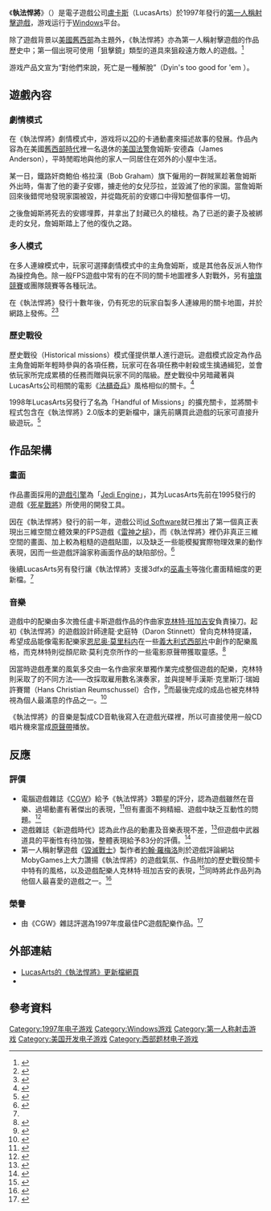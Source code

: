 {{NoteTA
| G1=Games
| G2=IT
| 1=zh-tw:法櫃奇兵; zh-hk:奪寶奇兵; zh-cn:夺宝奇兵; zh-sg:夺宝奇兵
| 2=zh-tw:顏尼歐·莫利克奈; zh-hk:安尼奧·摩利哥; zh-cn:恩尼奥·莫里科内; zh-sg:恩尼奥·莫里科内
}}
{{Infobox VG
| title = 執法悍將
| image = File:Outlaws(1997GameCover).jpg
| caption = 由[[松崗科技|松崗科技]]代理的台灣繁體中文版遊戲盒封面
| english = Outlaws
| genre = [[第一人稱射擊遊戲|第一人稱射擊]]（FPS）
| platform = [[Windows|Windows]]
| developer = [[LucasArts|LucasArts]]
| publisher = {{vgrelease|NA|LucasArts|TW|[[松崗科技|松崗科技]]}}
| designer = Daron Stinnett<br />Stephen R. Shaw
| programmer = Aaron Giles<br />Daron Steonnett<br />Richard Fife<br />Stephen Ash<br />Stephen R. Shaw
| composer = [[克林特·班加吉安|克林特·班加吉安]]
| engine = [[Jedi_Engine|Jedi Engine]]
| modes = [[單人電子遊戲|單人]]、[[線上遊戲|線上]]
| released ={{vgrelease|NA|1997年3月|EU|1997年|TW|1997年}}
}}
《'''執法悍將'''》（{{lang-en|''Outlaws''}}）是電子遊戲公司[[盧卡斯_(遊戲公司)|盧卡斯]]（LucasArts）於1997年發行的[[第一人稱射擊遊戲|第一人稱射擊遊戲]]，游戏运行于[[Windows|Windows]]平台。

除了遊戲背景以[[美國舊西部|美國舊西部]]為主題外，《執法悍將》亦為第一人稱射擊遊戲的作品歷史中；第一個出現可使用「狙擊鏡」類型的道具來狙殺遠方敵人的遊戲。<ref>{{Cite web |url=http://www.gamesradar.com/gamings-most-important-evolutions/?page=6 |title=Gaming's most important evolutions |trans_title=電子遊戲歷史的重要突破 |work=Gamesradar |author=Gamesradar US. |language=en |date=2010-12-08 |accessdate=2012-07-20 |quote=…the first true sniper rifle appeared in LucasArts’ Outlaws, one of the first FPS Westerns ever released. |archive-date=2016-02-07 |archive-url=https://web.archive.org/web/20160207091426/http://www.gamesradar.com/gamings-most-important-evolutions/?page=6 |dead-url=no }}</ref>

游戏产品文宣为“對他們來說，死亡是一種解脫”（Dyin's too good for 'em ）。

== 遊戲內容 ==

=== 劇情模式 ===

在《執法悍將》劇情模式中，游戏将以[[二维计算机图形|2D]]的卡通動畫來描述故事的發展。作品內容為在美國[[舊西部時代|舊西部時代]]裡一名退休的[[美国法警|美国法警]]詹姆斯·安德森（James Anderson），平時閒暇地與他的家人一同居住在郊外的小屋中生活。

某一日，鐵路奸商鮑伯·格拉漢（Bob Graham）旗下僱用的一群賊黨趁著詹姆斯外出時，傷害了他的妻子安娜，擄走他的女兒莎拉，並毀滅了他的家園。當詹姆斯回來後錯愕地發現家園被毀，并從臨死前的安娜口中得知整個事件一切。

之後詹姆斯將死去的安娜埋葬，并拿出了封藏已久的槍枝。為了已逝的妻子及被綁走的女兒，詹姆斯踏上了他的復仇之路。

=== 多人模式 ===

在多人連線模式中，玩家可選擇劇情模式中的主角詹姆斯，或是其他各反派人物作為操控角色。除一般FPS遊戲中常有的在不同的關卡地圖裡多人對戰外，另有[[奪旗模式#電子遊戲相關|搶旗競賽]]或團隊競賽等各種玩法。

在《執法悍將》發行十數年後，仍有死忠的玩家自製多人連線用的關卡地圖，并於網路上發佈。<ref>{{Cite web |url=http://webpages.charter.net/molycoat/ |title=Index of /molycoat |language=en |date=2012-07-19 |accessdate=2012-07-20 |archive-url=https://web.archive.org/web/20120926111302/http://webpages.charter.net/molycoat/ |archive-date=2012-09-26 |dead-url=yes }}</ref><ref>{{Cite web |url=http://theoutlawdad.com/maps/ |title=Index of /maps |work=theoutlawdad |language=en |accessdate=2012-07-20 |archive-date=2020-07-03 |archive-url=https://web.archive.org/web/20200703005550/http://theoutlawdad.com/maps/ |dead-url=no }}</ref>

=== 歷史戰役 ===

歷史戰役（Historical missions）模式僅提供單人進行遊玩。遊戲模式設定為作品主角詹姆斯年輕時參與的各項任務，玩家可在各項任務中射殺或生擒通緝犯，並會依玩家所完成累積的任務而贈與玩家不同的階級。歷史戰役中另暗藏著與LucasArts公司相關的電影《[[法櫃奇兵|法櫃奇兵]]》風格相似的關卡。<ref>{{Cite web |url=http://www.eeggs.com/items/255.html |title=Outlaws Easter Egg - Indiana Jones Idol |trans_title=《執法悍將》的復活節彩蛋：印地安納瓊斯的秘寶 |author=David Shute |work=eeggs |language=en |date=1999-07-12 |accessdate=2012-07-20 |archive-date=2019-12-19 |archive-url=https://web.archive.org/web/20191219202743/http://www.eeggs.com/items/255.html |dead-url=no }}</ref>

1998年LucasArts另發行了名為「Handful of Missions」的擴充關卡，並將關卡程式包含在《執法悍將》2.0版本的更新檔中，讓先前購買此遊戲的玩家可直接升級遊玩。<ref name="Update">{{Cite web |url=http://www.lucasarts.com/support/update/outlaws.html |title=UPDATES Outlaws |trans_title=LucasArts的《執法悍將》官方更新檔 |work=LucasArts |language=en |accessdate=2012-07-20 |archive-date=2014-04-23 |archive-url=https://web.archive.org/web/20140423213736/http://www.lucasarts.com/support/update/outlaws.html |dead-url=no }}</ref>

== 作品架構 ==

=== 畫面 ===

作品畫面採用的[[遊戲引擎|遊戲引擎]]為「[[Jedi_Engine|Jedi Engine]]」，其为LucasArts先前在1995發行的遊戲《[[死星戰將|死星戰將]]》所使用的開發工具。

因在《執法悍將》發行的前一年，遊戲公司[[id_Software|id Software]]就已推出了第一個真正表現出三維空間立體效果的FPS遊戲《[[雷神之鎚_(遊戲)|雷神之槌]]》，而《執法悍將》裡仍非真正三維空間的畫面、加上較為粗糙的遊戲貼圖，以及缺乏一些能模擬實際物理效果的動作表現，因而一些遊戲評論家称画面作品的缺陷部份。<ref>{{cite journal zh |author=Mark Clarkson（文稿翻譯：王惠民）|title=西部風格的射擊遊戲！ |journal=電腦遊戲世界 |volume=156 |pages=107 |publisher=智冠科技 |location=台灣 |accessdate=2012-07-20 |quote=缺點：粗糙的畫面，大部份非互動式的環境|date=1997年7月}}</ref>

後續LucasArts另有發行讓《執法悍將》支援3dfx的[[3dfx_Interactive#Voodoo|巫毒卡]]等強化畫面精細度的更新檔。<ref name="Update" />

=== 音樂 ===

遊戲中的配樂由多次擔任盧卡斯遊戲作品的作曲家[[克林特·班加吉安|克林特·班加吉安]]負責操刀。起初《執法悍將》的遊戲設計師達龍·史庭特（Daron Stinnett）曾向克林特提議，希望成品能像電影配樂家[[恩尼奥·莫里科内|恩尼奥·莫里科内]]在一些[[義大利式西部片|義大利式西部片]]中創作的配樂風格，而克林特則從顏尼歐·莫利克奈所作的一些電影原聲帶獲取靈感。<ref>{{Cite web |url=http://archive.gamespy.com/interviews/april02/bajakian/index.shtm |title=An interview with videogame music maker, Clint Bajakian. |trans_title=電子遊戲創作人克林特·班加吉安的訪談 |author=Ryan Kelly |date=2002-04-07 |work=gamespy |language=en |accessdate=2012-07-20 |quote=Daron Stinnett asked me for a spaghetti Western score in the style of Ennio Morricone…I listened to the soundtracks a lot and internalized the musical style… |deadurl=yes |archiveurl=https://web.archive.org/web/20090814073015/http://archive.gamespy.com/interviews/april02/bajakian/index.shtm |archivedate=2009-08-14 }}</ref>

因當時遊戲產業的風氣多交由一名作曲家來單獨作業完成整個遊戲的配樂，克林特則采取了的不同方法——改採取雇用數名演奏家，並與提琴手漢斯·克里斯汀·瑞姆許賽爾（Hans Christian Reumschussel）合作，<ref>{{Cite web |url=http://imuse.mixnmojo.com/clinterview.shtml |title=iMuse Island Interview with Clint Bajakian |trans_title=iMuse對克林特·班加吉安的採訪 |author=Luc Gilbertz |work=iMuse |language=en |accessdate=2012-07-20 |quote=… I needed to build a small production team and hire many live players. It was a bit of a break from the more common "composer does it all"… |deadurl=yes |archiveurl=https://web.archive.org/web/20061208070416/http://imuse.mixnmojo.com/clinterview.shtml |archivedate=2006-12-08 }}</ref>而最後完成的成品也被克林特視為個人最滿意的作品之一。<ref>{{Cite web |url=http://interviews.teamxbox.com/xbox/658/Clint-Bajakian-Composer-Interview/p2/ |title=Clint Bajakian Composer Interview |trans_title=克林特·班加吉安的採訪 |author=Brent Soboleski |date=2003-09-30 |work=teamxbox |language=en |accessdate=2012-07-20 |quote=While Outlaws was in some ways the most fun… |deadurl=yes |archiveurl=https://web.archive.org/web/20050409171001/http://interviews.teamxbox.com/xbox/658/Clint-Bajakian-Composer-Interview/p2/ |archivedate=2005-04-09 }}</ref>

《執法悍將》的音樂是製成CD音軌後寫入在遊戲光碟裡，所以可直接使用一般CD唱片機來當成[[原聲帶|原聲帶]]播放。

== 反應 ==

=== 評價 ===

* 電腦遊戲雜誌《[[電腦遊戲世界|CGW]]》給予《執法悍將》3顆星的評分，認為遊戲雖然在音樂、過場動畫有著傑出的表現，<ref>{{cite journal zh |author=Mark Clarkson（文稿翻譯：王惠民）|title=西部風格的射擊遊戲！ |journal=電腦遊戲世界 |volume=156 |pages=107 |publisher=智冠科技 |location=台灣 |accessdate=2012-07-20 |quote=…遊戲的片頭動畫非常具有說服力…也讓人深深感受到那種西部粗曠的氣氛…|date=1997年7月}}</ref>但有畫面不夠精細、遊戲中缺乏互動性的問題。<ref>{{cite journal zh |author=Mark Clarkson（文稿翻譯：王惠民）|title=西部風格的射擊遊戲！ |journal=電腦遊戲世界 |volume=156 |pages=109 |publisher=智冠科技 |location=台灣 |accessdate=2012-07-20 |quote=…很可惜的是，遊戲的核心確是很古板…缺乏像《[[毀滅公爵3D|毀滅公爵3D]]》般的互動性…|date=1997年7月}}</ref>
* 遊戲雜誌《新遊戲時代》認為此作品的動畫及音樂表現不差，<ref>{{cite journal zh |author=謝朝忠 |coauthors=阮育龍 |title=執法悍將：充滿西部風味的3D射擊遊戲 |journal=新遊戲時代 |volume=49 |pages=125 |publisher=第三波資訊 |location=台灣 |accessdate=2012-07-20 |quote=…一進入遊戲後會有一段相當長的動畫，不愧是盧卡斯的作品，好像是在觀賞電影版卡通的感覺…|date=1997年7月}}</ref>但遊戲中武器道具的平衡性有待加強，整體表現給予83分的評價。<ref>{{cite journal zh |author=謝朝忠 |coauthors=阮育龍 |title=執法悍將：充滿西部風味的3D射擊遊戲 |journal=新遊戲時代 |volume=49 |pages=126 |publisher=第三波資訊 |location=台灣 |accessdate=2012-07-20 |quote=…武器平衡性有待商權…拿到狙擊鏡幾乎跟天下無敵是同義字…|date=1997年7月}}</ref>
* 第一人稱射擊遊戲《[[毀滅戰士|毀滅戰士]]》製作者[[約翰·羅梅洛|約翰·羅梅洛]]則於遊戲評論網站MobyGames上大力讚揚《執法悍將》的遊戲氣氛、作品附加的歷史戰役關卡中特有的風格，以及遊戲配樂人克林特·班加吉安的表現，<ref>{{Cite web |url=http://www.mobygames.com/game/windows/outlaws/reviews/reviewerId,16081/ |title=Outlaws |trans_title=約翰·羅梅洛對《執法悍將》的評論 |author=[[約翰·羅梅洛|約翰·羅梅洛]] |date=2002-12-01 |work=MobyGames |language=en |accessdate=2012-07-20 |quote=One of the best, most atmospheric and important contributions to the FPS genre……Clint Bajakian's score for Outlaws is still one of the best for any game…… |archive-date=2019-06-14 |archive-url=https://web.archive.org/web/20190614094357/https://www.mobygames.com/game/windows/outlaws/reviews/reviewerId,16081/ |dead-url=no }}</ref>同時將此作品列為他個人最喜愛的遊戲之一。<ref>{{Cite web |url=http://www.mobygames.com/user/sheet/userSheetId,16081/v,pl/ |title=John Romero All Time Favorite |trans_title=約翰·羅梅洛的個人最愛遊戲清單 |author=約翰·羅梅洛 |work=MobyGames |language=en |accessdate=2012-07-20 |archive-date=2017-09-19 |archive-url=https://web.archive.org/web/20170919132937/http://www.mobygames.com/user/sheet/userSheetId,16081/v,pl/ |dead-url=no }}</ref>

=== 榮譽 ===

* 由《CGW》雜誌評選為1997年度最佳PC遊戲配樂作品。<ref>{{cite journal zh |author=CGW編輯室 |title=特別獎：最佳音樂獎 |journal=電腦遊戲世界 |volume=166 |pages=58 |publisher=智冠科技 |location=台灣 |accessdate=2012-07-20 |quote=…Clint Bajakian創造出了完全融入遊戲氣氛中的音樂…與遊戲情節、過場片段動畫完全合為一體。|date=1998年6月}}</ref>

== 外部連結 ==
* [http://www.lucasarts.com/support/update/outlaws.html LucasArts的《執法悍將》更新檔網頁] {{Wayback|url=http://www.lucasarts.com/support/update/outlaws.html |date=20140423213736 }}{{en}}
* {{imdb title|0164127|執法悍將|(1997)}}

== 參考資料 ==
{{reflist|30em}}

{{DEFAULTSORT:Outlaws}}
[[Category:1997年电子游戏|Category:1997年电子游戏]]
[[Category:Windows游戏|Category:Windows游戏]]
[[Category:第一人称射击游戏|Category:第一人称射击游戏]]
[[Category:美国开发电子游戏|Category:美国开发电子游戏]]
[[Category:西部题材电子游戏|Category:西部题材电子游戏]]